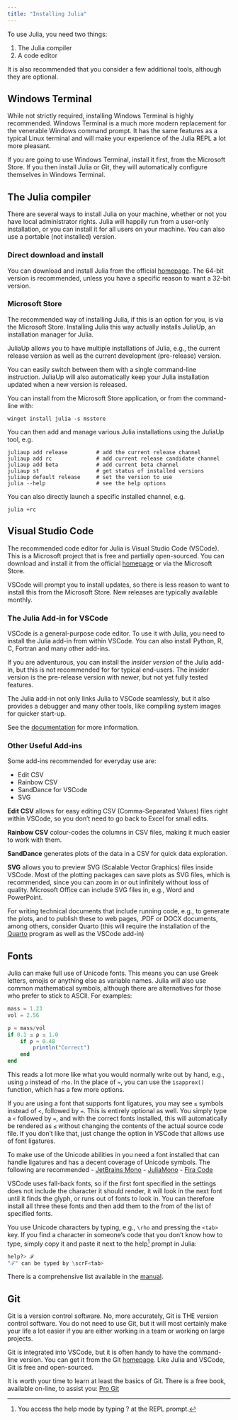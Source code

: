 ```yaml
---
title: "Installing Julia"
---
```


To use Julia, you need two things:

1.  The Julia compiler
2.  A code editor

It is also recommended that you consider a few additional tools, although they are optional.

## Windows Terminal

While not strictly required, installing Windows Terminal is highly recommended. Windows Terminal is a much more modern replacement for the venerable Windows command prompt. It has the same features as a typical Linux terminal and will make your experience of the Julia REPL a lot more pleasant.

If you are going to use Windows Terminal, install it first, from the Microsoft Store. If you then install Julia or Git, they will automatically configure themselves in Windows Terminal.

## The Julia compiler

There are several ways to install Julia on your machine, whether or not you have local administrator rights. Julia will happily run from a user-only installation, or you can install it for all users on your machine. You can also use a portable (not installed) version.

### Direct download and install

You can download and install Julia from the official [homepage](www.julialang.org). The 64-bit version is recommended, unless you have a specific reason to want a 32-bit version.

### Microsoft Store

The recommended way of installing Julia, if this is an option for you, is via the Microsoft Store. Installing Julia this way actually installs JuliaUp, an installation manager for Julia.

JuliaUp allows you to have multiple installations of Julia, e.g., the current release version as well as the current development (pre-release) version.

You can easily switch between them with a single command-line instruction. JuliaUp will also automatically keep your Julia installation updated when a new version is released.

You can install from the Microsoft Store application, or from the command-line with:

```         
winget install julia -s msstore
```

You can then add and manage various Julia installations using the JuliaUp tool, e.g.

```         
juliaup add release         # add the current release channel
juliaup add rc              # add current release candidate channel
juliaup add beta            # add current beta channel
juliaup st                  # get status of installed versions
juliaup default release     # set the version to use
julia --help                # see the help options
```

You can also directly launch a specific installed channel, e.g.

```         
julia +rc
```

## Visual Studio Code

The recommended code editor for Julia is Visual Studio Code (VSCode). This is a Microsoft project that is free and partially open-sourced. You can download and install it from the official [homepage](code.visualstudio.com) or via the Microsoft Store.

VSCode will prompt you to install updates, so there is less reason to want to install this from the Microsoft Store. New releases are typically available monthly.

### The Julia Add-in for VSCode

VSCode is a general-purpose code editor. To use it with Julia, you need to install the Julia add-in from within VSCode. You can also install Python, R, C, Fortran and many other add-ins.

If you are adventurous, you can install the *insider version* of the Julia add-in, but this is not recommended for for typical end-users. The insider version is the pre-release version with newer, but not yet fully tested features.

The Julia add-in not only links Julia to VSCode seamlessly, but it also provides a debugger and many other tools, like compiling system images for quicker start-up.

See the [documentation](https://www.julia-vscode.org/docs/stable/) for more information.

### Other Useful Add-ins

Some add-ins recommended for everyday use are:

-   Edit CSV
-   Rainbow CSV
-   SandDance for VSCode
-   SVG

**Edit CSV** allows for easy editing CSV (Comma-Separated Values) files right within VSCode, so you don't need to go back to Excel for small edits.

**Rainbow CSV** colour-codes the columns in CSV files, making it much easier to work with them.

**SandDance** generates plots of the data in a CSV for quick data exploration.

**SVG** allows you to preview SVG (Scalable Vector Graphics) files inside VSCode. Most of the plotting packages can save plots as SVG files, which is recommended, since you can zoom in or out infinitely without loss of quality. Microsoft Office can include SVG files in, e.g., Word and PowerPoint.

For writing technical documents that include running code, e.g., to generate the plots, and to publish these to web pages, .PDF or DOCX documents, among others, consider Quarto (this will require the installation of the [Quarto](https://quarto.org/) program as well as the VSCode add-in)

## Fonts

Julia can make full use of Unicode fonts. This means you can use Greek letters, emojis or anything else as variable names. Julia will also use common mathematical symbols, although there are alternatives for those who prefer to stick to ASCII. For examples:

``` julia
mass = 1.23
vol = 2.56

ρ = mass/vol
if 0.1 ≤ ρ ≤ 1.0
    if ρ ≈ 0.48
        println("Correct")
    end
end
```

This reads a lot more like what you would normally write out by hand, e.g., using `ρ` instead of `rho`. In the place of `≈`, you can use the `isapprox()` function, which has a few more options.

If you are using a font that supports font ligatures, you may see `≤` symbols instead of `<`, followed by `=`. This is entirely optional as well. You simply type a `<` followed by `=`, and with the correct fonts installed, this will automatically be rendered as `≤` without changing the contents of the actual source code file. If you don't like that, just change the option in VSCode that allows use of font ligatures.

To make use of the Unicode abilities in you need a font installed that can handle ligatures and has a decent coverage of Unicode symbols. The following are recommended - [JetBrains Mono](https://www.jetbrains.com/lp/mono/) - [JuliaMono](https://juliamono.netlify.app/) - [Fira Code](https://github.com/tonsky/FiraCode)

VSCode uses fall-back fonts, so if the first font specified in the settings does not include the character it should render, it will look in the next font until it finds the glyph, or runs out of fonts to look in. You can therefore install all three these fonts and then add them to the from of the list of specified fonts.

You use Unicode characters by typing, e.g., `\rho` and pressing the `<tab>` key. If you find a character in someone's code that you don't know how to type, simply copy it and paste it next to the help[^1] prompt in Julia:

[^1]: You access the help mode by typing ? at the REPL prompt.

``` julia
help?> ℱ
"ℱ" can be typed by \scrF<tab>
```

There is a comprehensive list available in the [manual](https://docs.julialang.org/en/v1/manual/unicode-input/).

## Git

Git is a version control software. No, more accurately, Git is THE version control software. You do not need to use Git, but it will most certainly make your life a lot easier if you are either working in a team or working on large projects.

Git is integrated into VSCode, but it is often handy to have the command-line version. You can get it from the Git [homepage](https://git-scm.com/). Like Julia and VSCode, Git is free and open-sourced.

It is worth your time to learn at least the basics of Git. There is a free book, available on-line, to assist you: [Pro Git](https://git-scm.com/book/en/v2)